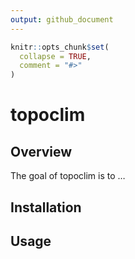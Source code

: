 ```yaml
---
output: github_document
---
```


<!-- README.md is generated from README.Rmd. Please edit that file -->

```r
knitr::opts_chunk$set(
  collapse = TRUE,
  comment = "#>"
)
```

# topoclim

<!-- badges: start -->
<!-- badges: end -->

## Overview

The goal of topoclim is to ...

## Installation

## Usage
